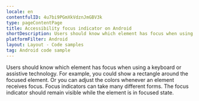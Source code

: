 ```yaml
---
locale: en
contentfulID: 4u7bi9PGmXkVdznJmGBV3k
type: pageContentPage
title: Accessibility focus indicator on Android
shortDescription: Users should know which element has focus when using a keyboard or assistive technology.
platformFilter: Android
layout: Layout - Code samples
tag: Android code sample
---
```


Users should know which element has focus when using a keyboard or assistive technology. For example, you could show a rectangle around the focused element. Or you can adjust the colors whenever an element receives focus. Focus indicators can take many different forms. The focus indicator should remain visible while the element is in focused state.

<CodeSample id="accessibility-focus-indicator" locale="en" platform="android"/>